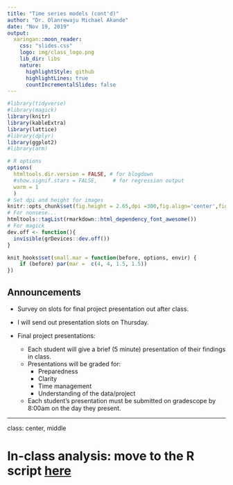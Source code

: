 ```yaml
---
title: "Time series models (cont'd)"
author: "Dr. Olanrewaju Michael Akande"
date: "Nov 19, 2019"
output:
  xaringan::moon_reader:
    css: "slides.css"
    logo: img/class_logo.png
    lib_dir: libs
    nature:
      highlightStyle: github
      highlightLines: true
      countIncrementalSlides: false
---
```


```r
#library(tidyverse)
#library(magick)
library(knitr)
library(kableExtra)
library(lattice)
#library(dplyr)
library(ggplot2)
#library(arm)
```

```r
# R options
options(
  htmltools.dir.version = FALSE, # for blogdown
  #show.signif.stars = FALSE,     # for regression output
  warm = 1
  )
# Set dpi and height for images
knitr::opts_chunk$set(fig.height = 2.65,dpi =300,fig.align='center',fig.show='hold',size='footnotesize',small.mar=TRUE) 
# For nonsese...
htmltools::tagList(rmarkdown::html_dependency_font_awesome())
# For magick
dev.off <- function(){
  invisible(grDevices::dev.off())
}

knit_hooks$set(small.mar = function(before, options, envir) {
    if (before) par(mar =  c(4, 4, 1.5, 1.5)) 
})
```


## Announcements

- Survey on slots for final project presentation out after class.

- I will send out presentation slots on Thursday.

- Final project presentations:
  + Each student will give a brief (5 minute) presentation of their findings in class.
  + Presentations will be graded for:
      - Preparedness
      - Clarity
      - Time management
      - Understanding of the data/project
  + Each student's presentation must be submitted on gradescope by 8:00am on the day they present.



---
class: center, middle

# In-class analysis: move to the R script [here](https://ids-702-f19.github.io/Course-Website/slides/lec-slides/TS_examples.R)




